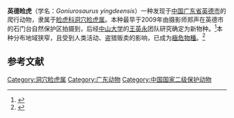 {{speciesbox
| image  =
| status = CR
| status_system = IUCN3.1
| status_ref =<ref name=iucn>{{IUCN|authors=Wang, Y|year=2019|id=18917797|title=''Goniurosaurus yingdeensis''|page =e.T18917797A18917801|access-date=2021-03-25}}</ref>
| genus = Goniurosaurus
| species = yingdeensis
| authority = [[王英永|Wang]]，Yang, & [[崔融丰|Cui]], 2010
}}
'''英德睑虎'''（学名：''Goniurosaurus yingdeensis''）一种发现于[[中国|中国]][[广东省|广东省]][[英德市|英德市]]的爬行动物，隶属于[[睑虎科|睑虎科]][[洞穴睑虎属|洞穴睑虎属]]。本种最早于2009年由摄影师郑声在英德市的石门台自然保护区拍摄到，后经[[中山大学|中山大学]]的[[王英永|王英永]]团队研究确定为新物种。<ref>{{cite journal |author1=Ying-Yong Wang ; Jian-Huan Yang ; Rong-Feng Cui |title=A New Species of Goniurosaurus (Squamata: Eublepharidae) from Yingde, Guangdong Province, China |url=https://archive.org/details/sim_herpetologica_2010-06_66_2/page/229 |journal=''Herpetologica'' |date=2010 |volume=66 |issue=2 |pages=229–240 |doi=10.1655/09-046R2.1}}</ref>本种分布地域狭窄，且受到人类活动、盗猎贩卖的影响，已成为[[極危物種|極危物種]]。<ref>{{cite web |author1=刘国伟 |title=科学论文让它们列入“死亡笔记”？眼瞳惊艳，英德睑虎状况极危 |url=http://www.hjysh.net/index.php?m=content&c=index&a=show&catid=26&id=1382 |website=环境与生活 |accessdate=2021-03-25}}</ref>



==参考文献==
{{reflist}}


{{Taxonbar|from=Q3110542}}
[[Category:洞穴睑虎属|Category:洞穴睑虎属]]
[[Category:广东动物|Category:广东动物]]
[[Category:中国国家二级保护动物|Category:中国国家二级保护动物]]